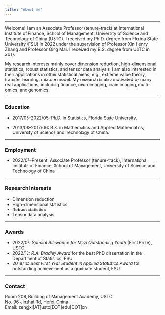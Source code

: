 ```yaml
---
title: "About me"
---
```


------------------------------------------------------------------------

Welcome! I am an Associate Professor (tenure-track) at International Institute of Finance, School of Management, University of Science and Technology of China (USTC). I received my Ph.D. degree from Florida State University (FSU) in 2022 under the supervision of Professor Xin Henry Zhang and Professor Qing Mai. I received my B.S. degree from USTC in 2017.

My research interests mainly cover dimension reduction, high-dimensional statistics, robust statistics, and tensor data analysis. I am also interested in their applications in other statistical areas, e.g., extreme value theory, transfer learning, mixture model. My research is also motivated by many real applications, including finance, neuroimaging, brain imaging, multi-omics, and genomics.

------------------------------------------------------------------------

### Education

-   2017/08--2022/05: Ph.D. in Statistics, Florida State University.

-   2013/08--2017/06: B.S. in Mathematics and Applied Mathematics, University of Science and Technology of China.

------------------------------------------------------------------------

### Employment

-   2022/07--Present: Associate Professor (tenure-track), International Institute of Finance, School of Management, University of Science and Technology of China.

------------------------------------------------------------------------

### Research Interests

-   Dimension reduction
-   High-dimensional statistics
-   Robust statistics
-   Tensor data analysis

<!-- ------------------------------------------------------------------------ -->

<!-- ### Services -->

<!-- -   Reviewer: *Biometrics, Computational Statistics and Data Analysis, Journal of Computational and Graphical Statistics, Statistics and Its Interface, Statistica Sinica, WIREs Computational Statistics.* -->

------------------------------------------------------------------------

### Awards

-   2022/07: *Special Allowance for Mozi Outstanding Youth* (First Prize), USTC.
-   2022/12: *R.A. Bradley Award* for the best PhD dissertation in the Department of Statistics, FSU.
-   2018/10: *Best First Year Student in Applied Statistics Award* for outstanding achievement as a graduate student, FSU.

------------------------------------------------------------------------

### Contact

Room 208, Building of Management Academy, USTC\
No. 96 Jinzhai Rd, Hefei, China\
Email: zengjxl\[AT\]ustc\[DOT\]edu\[DOT\]cn
